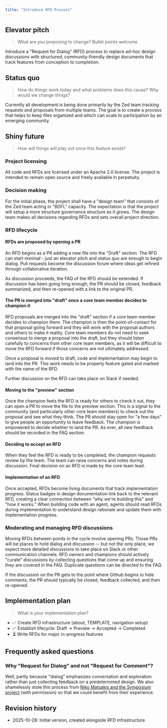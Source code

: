 ```yaml
---
title: "Introduce RFD Process"
---
```


## Elevator pitch

> What are you proposing to change? Bullet points welcome.

Introduce a "Request for Dialog" (RFD) process to replace ad-hoc design discussions with structured, community-friendly design documents that track features from conception to completion.

## Status quo

> How do things work today and what problems does this cause? Why would we change things?

Currently all development is being done primarily by the Zed team tracking requests and proposals from multiple teams. The goal is to create a process that helps to keep files organized and which can scale to participation by an emerging community.

## Shiny future

> How will things will play out once this feature exists?

### Project licensing

All code and RFDs are licensed under an Apache 2.0 license. The project is intended to remain open source and freely available in perpetuity.

### Decision making

For the initial phase, the project shall have a "design team" that consists of the Zed team acting in "BDFL" capacity. The expectation is that the project will setup a more structure governance structure as it grows. The design team makes all decisions regarding RFDs and sets overall project direction.

### RFD lifecycle

#### RFDs are proposed by opening a PR

An RFD begins as a PR adding a new file into the "Draft" section. The RFD can start minimal - just an elevator pitch and status quo are enough to begin dialog. Pull requests become the discussion forum where ideas get refined through collaborative iteration.

As discussion proceeds, the FAQ of the RFD should be extended. If discussion has been going long enough, the PR should be closed, feedback summarized, and then re-opened with a link to the original PR.

#### The PR is merged into "draft" once a core team member decides to champion it

RFD proposals are merged into the "draft" section if a core team member decides to champion them. The champion is then the point-of-contact for that proposal going forward and they will work with the proposal authors and others to make it reality. Core team members do not need to seek consensus to merge a proposal into the draft, but they should listen carefully to concerns from other core team members, as it will be difficult to move the RFD forward if those concerns are not ultimately addressed.

Once a proposal is moved to draft, code and implementation may begin to land into the PR. This work needs to be properly feature gated and marked with the name of the RFD.

Further discussion on the RFD can take place on Slack if needed.

#### Moving to the "preview" section

Once the champion feels the RFD is ready for others to check it out, they can open a PR to move the file to the preview section. This is a signal to the community (and particularly other core team members) to check out the proposal and see what they think. The PR should stay open for "a few days" to give people an opportunity to leave feedback. The champion is empowered to decide whether to land the PR. As ever, all new feedback should be recorded in the FAQ section.

#### Deciding to accept an RFD

When they feel the RFD is ready to be completed, the champion requests review by the team. The team can raise concerns and notes during discussion. Final decision on an RFD is made by the core team lead.

#### Implementation of an RFD

Once accepted, RFDs become living documents that track implementation progress. Status badges in design documentation link back to the relevant RFD, creating a clear connection between "why we're building this" and "how it works." When building code with an agent, agents should read RFDs during implementation to understand design rationale and update them with implementation progress.

### Moderating and managing RFD discussions

Moving RFDs between points in the cycle involve opening PRs. Those PRs will be places to hold dialog and discussion -- but not the only place, we expect more detailed discussions to take place on Slack or other communication channels. RFD owners and champions should actively "curate" discussions by collecting questions that come up and ensuring they are covered in the FAQ. Duplicate questions can be directed to the FAQ.

If the discussion on the PR gets to the point where Github begins to hide comments, the PR should typically be closed, feedback collected, and then re-opened.

## Implementation plan

> What is your implementation plan?

- ✅ Create RFD infrastructure (about, TEMPLATE, navigation setup)
- ✅ Establish lifecycle: Draft → Preview → Accepted → Completed
- ⏳ Write RFDs for major in-progress features

## Frequently asked questions

### Why "Request for Dialog" and not "Request for Comment"?

Well, partly because "dialog" emphasizes conversation and exploration rather than just collecting feedback on a predetermined design. We also shamelessly stole this process from [Niko Matsakis and the Symposium project](https://symposium-dev.github.io/symposium/rfds/index.html) (with permission) so that we could benefit from their experience.

## Revision history

- 2025-10-28: Initial version, created alongside RFD infrastructure
